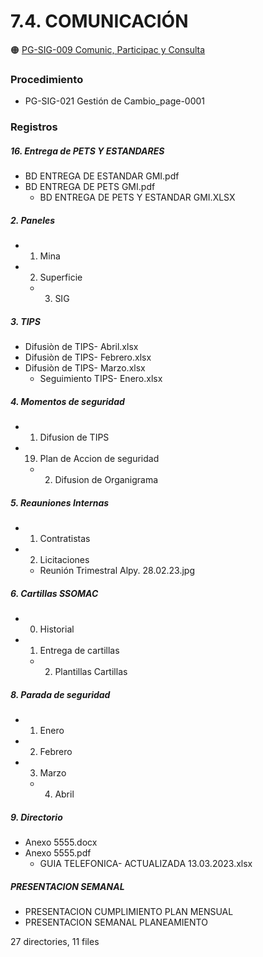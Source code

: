 # 7.4. COMUNICACIÓN


   🟠 [PG-SIG-009 Comunic, Participac y Consulta](https://gmiperu.sharepoint.com/:b:/r/sites/ESTRUCTURASIGGMI/Documentos%20compartidos/ESTRUCTURA%20SIG%20GMI/8.1%20PLANIFICACI%C3%93N%20Y%20CONTROL%20OPERACIONAL/3.%20Registros/2023/3.%20Procedimientos/SIG/PG-SIG-009%20Comunic,%20Participac%20y%20Consulta.pdf?csf=1&web=1&e=JLziNG)

### Procedimiento
- PG-SIG-021 Gestión de Cambio_page-0001

### Registros

##### 16. Entrega de PETS Y ESTANDARES
  - BD ENTREGA DE ESTANDAR GMI.pdf
  - BD ENTREGA DE PETS  GMI.pdf
    * BD ENTREGA DE PETS Y ESTANDAR GMI.XLSX
##### 2. Paneles
  - 1. Mina
  - 2. Superficie
    * 3. SIG
##### 3. TIPS
  - Difusiòn de TIPS- Abril.xlsx
  - Difusiòn de TIPS- Febrero.xlsx
  - Difusiòn de TIPS- Marzo.xlsx
    * Seguimiento TIPS- Enero.xlsx
##### 4. Momentos de seguridad
  - 1. Difusion de TIPS
  - 19. Plan de Accion de seguridad
    * 2. Difusion de Organigrama
##### 5. Reauniones Internas
  - 1. Contratistas
  - 2. Licitaciones
    * Reunión Trimestral Alpy. 28.02.23.jpg
##### 6. Cartillas SSOMAC
  - 0. Historial
  - 1. Entrega de cartillas
    * 2. Plantillas Cartillas
##### 8. Parada de seguridad
  - 1. Enero
  - 2. Febrero
  - 3. Marzo
    * 4. Abril
##### 9. Directorio
  - Anexo 5555.docx
  - Anexo 5555.pdf
    * GUIA TELEFONICA- ACTUALIZADA 13.03.2023.xlsx
##### PRESENTACION SEMANAL
  - PRESENTACION CUMPLIMIENTO PLAN MENSUAL
  - PRESENTACION SEMANAL PLANEAMIENTO

27 directories, 11 files